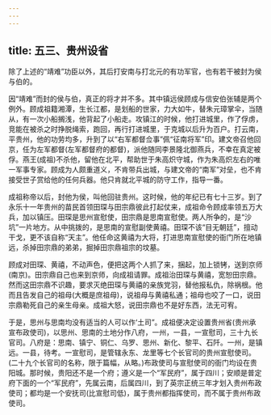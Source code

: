 ```yaml
---
---
---
```

title: 五三、贵州设省
---



除了上述的“靖难”功臣以外，其后打安南与打北元的有功军官，也有若干被封为侯与伯的。

因“靖难”而封的侯与伯，真正的将才并不多。其中镇远侯顾成与信安伯张辅是两个例外。顾成祖籍湘潭，生长江都，是划船的世家，力大如牛，替朱元璋掌伞，当随从，有一次小船搁浅，他背起了小船走。攻镇江的时候，他打进城里，作了俘虏，竞能在被杀之时挣脱绳索，跑回，再行打进城里，于克城以后升为百户。打云南，平贵州，他的功劳均多，升到了以“右军都督佥事”佩“征南将军”印。建文帝召他回京，任为左军都督(左军都督府的都督)，派他随同李景隆北御燕兵，不幸在真定被俘。燕王(成祖)不杀他，留他在北平，帮助世于朱高炽守城，作为朱高炽左右的唯一军事专家。顾成为人颇重道义，不肯带兵出城，与建文帝的“南军”对垒，也不肯接受世子赏给他的任何兵器。他只肯就北平城的防守工作，指导一番。

成祖称帝以后，封他为侯，叫他回驻贵州。这时候，他的年纪已有七十三岁。到了永乐十一年贵州的苗民首领田琛与田宗鼎彼此打起仗来，成祖命令顾成率领五万大兵，加以镇压。田琛是思州宣慰使，田宗鼎是思南宣慰使。两人所争的，是“沙坑”一片地方。从中挑拨的，是思南的宣慰副使黄禧。田琛不该“目无朝廷”，擅动干戈，更不该自称“天主”。他任命这黄禧为大将，打进思南宣慰使的衙门所在地镇远，杀掉田宗鼎的弟弟，掘掉田宗鼎祖宗的坟墓。

顾成对田琛、黄禧，不动声色，便把这两个人抓了来，捆起，加上锁铐，送到京师(南京)。田宗鼎自己也来到京师，向成祖请罪。成祖治田琛与黄禧，宽恕田宗鼎。然而这田宗鼎不识趣，要求灭绝田琛与黄禧的亲族党羽，替他报私仇，除祸根。他而且告发自己的祖母(大概是庶祖母)，说祖母与黄禧私通；祖母也咬了一口，说田宗鼎勒死自己的亲生母亲。成祖大怒，说田宗鼎也不是好东西，法无可宥。

于是，思州与思南均没有适当的人可以作‘土司”。成祖便决定设置贵州省(贵州承宣布政使司)，以思州、思南的土地分作八府，一州，一县，一宣慰司，三十九长官司。八府是：思南、镇宁、铜仁、乌罗、思州、新化、黎平、石阡。一州，是镇远。一县，待考。一宣慰司，是管辖永东、龙里等七个长官司的贵州宣慰使司。(二十九个长官司的名称，限于篇幅，从略。)布政使司与宣慰使司的衙门均设在贵阳城。那时候，贵阳还不是一个府；遵义是一个“军民府”，属于四川；安顺是普定府下面的一个“军民府”，先属云南，后属四川，到了英宗正统三年才划入贵州布政使司；都均是一个安抚司(比宣慰司低)，属于贵州都指挥使司，而不属于贵州布政使司。